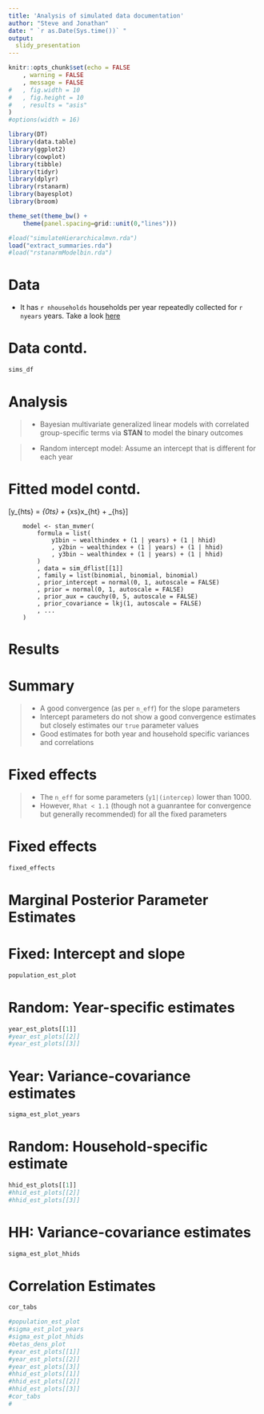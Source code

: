 ```yaml
---
title: 'Analysis of simulated data documentation'
author: "Steve and Jonathan"
date: " `r as.Date(Sys.time())` "
output:
  slidy_presentation
---
```





```r

knitr::opts_chunk$set(echo = FALSE
	, warning = FALSE
	, message = FALSE
#	, fig.width = 10
#	, fig.height = 10
#	, results = "asis"
)
#options(width = 16)

library(DT)
library(data.table)
library(ggplot2)
library(cowplot)
library(tibble)
library(tidyr)
library(dplyr)
library(rstanarm)
library(bayesplot)
library(broom)

theme_set(theme_bw() +
	theme(panel.spacing=grid::unit(0,"lines")))

#load("simulateHierarchicalmvn.rda")
load("extract_summaries.rda")
#load("rstanarmModelbin.rda")
```

# Data

* It has `r nhouseholds` households per year repeatedly collected for `r nyears` years. Take a look [here](https://cygubicko.github.io/wash/simulations_writeup.html)


# Data contd. {.smaller}

```r
sims_df
```

# Analysis

>    - Bayesian multivariate generalized linear models with correlated group-specific terms via **STAN** to model the binary outcomes

>    - Random intercept model: Assume an intercept that is different for each year


# Fitted model contd.

\[y_{hts} = \beta_{0ts} + \beta_{xs}x_{ht} + \epsilon_{hs}\]

		model <- stan_mvmer(
			formula = list(
				y1bin ~ wealthindex + (1 | years) + (1 | hhid)
				, y2bin ~ wealthindex + (1 | years) + (1 | hhid)
				, y3bin ~ wealthindex + (1 | years) + (1 | hhid)
			)
			, data = sim_dflist[[1]]
			, family = list(binomial, binomial, binomial)
			, prior_intercept = normal(0, 1, autoscale = FALSE)
			, prior = normal(0, 1, autoscale = FALSE)
			, prior_aux = cauchy(0, 5, autoscale = FALSE)
			, prior_covariance = lkj(1, autoscale = FALSE)
			, ...
		)

<!-- # Notes

Here we discuss some of the convergence statistics:

- **Rhat**: Also known as the potential scale reduction factor. `Rhat` compares the variation between the chains to the variation within the chains. It is approximately `1` if all the chains behave relatively the same and converge to the same region, i.e., the variance between chains will approximately equal the variance within the chains.
- **Effective Sample Size (n\_eff)**: Chains exhibit some degree of autocorrelation due to non-independent MCMC draws. The lower the autocorrelation, the more the independent pieces of information we have about the posterior. The `n_eff` is the approximate number of independent draws having equal estimation accuracy as the sample of correlated draws. `n_eff` larger than `1000` is generally considered sufficient.
- **Monte Carlo Standard Error (MCSE)**: MCSE is calculated by dividing the posterior standard deviation by the square root of the ESS and it quantifies the amount of error introduced by the MCMC in approximating the posterior. A low MCSE, in comparison to the posterior standard deviation, will yield a desired higher number of `n_eff`, and vice versa.
- **Posterior Predicitive Check (PPC)**: Provides a way to assess whether the fitted model adequately fits the data. It involves using the fitted model to simulate the data  and then comparing the simulated data to the observed data which an aim of replicating the key features of the observed data.
- **Posterior Intervals (PI)**: Also know as posterior uncertainity intervals or credible intervals provide a description of model parameters in probabilistic terms. Given the observed data, the priors and the model (data generating process), we can conclude that the probability that a parameter value is within some CI is some value.
-->

# Results

# Summary

>    - A good convergence (as per `n_eff`) for the slope parameters 
>    - Intercept parameters do not show a good convergence estimates but closely estimates our `true` parameter values
>    - Good estimates for both year and household specific variances and correlations

# Fixed effects

>    - The `n_eff` for some parameters (`y1|(intercep)` lower than $1000$. 
>    - However, `Rhat < 1.1` (though not a guanrantee for convergence but generally recommended) for all the fixed parameters 


# Fixed effects

```r
fixed_effects
```

# Marginal Posterior Parameter Estimates




<!--The  plotfun="areas" argument plots the posterior distribution of each parameter with the uncertainty intervals shaded as areas below the cuve.
-->

# Fixed: Intercept and slope


```r
population_est_plot
```

# Random: Year-specific estimates


```r
year_est_plots[[1]]
#year_est_plots[[2]]
#year_est_plots[[3]]
```

# Year: Variance-covariance estimates

```r
sigma_est_plot_years
```


# Random: Household-specific estimate

```r
hhid_est_plots[[1]]
#hhid_est_plots[[2]]
#hhid_est_plots[[3]]
```

# HH: Variance-covariance estimates

```r
sigma_est_plot_hhids
```

# Correlation Estimates

```r
cor_tabs
```


```r
#population_est_plot
#sigma_est_plot_years
#sigma_est_plot_hhids
#betas_dens_plot
#year_est_plots[[1]]
#year_est_plots[[2]]
#year_est_plots[[3]]
#hhid_est_plots[[1]]
#hhid_est_plots[[2]]
#hhid_est_plots[[3]]
#cor_tabs
#
```


